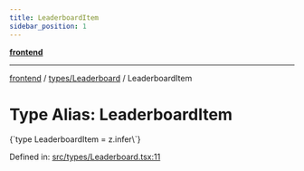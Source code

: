 ```yaml
---
title: LeaderboardItem
sidebar_position: 1
---
```



[**frontend**](../../..)

***

[frontend](../../..) / [types/Leaderboard](..) / LeaderboardItem

# Type Alias: LeaderboardItem

<CodeBlock language="ts">
{`type LeaderboardItem = z.infer\<typeof LeaderboardItemSchema\>`}
</CodeBlock>

Defined in: [src/types/Leaderboard.tsx:11](https://github.com/svsticky/CommitteeClash/blob/f974faa16c13593c1cc0eea50bf89b045abdabb5/frontend/src/types/Leaderboard.tsx#L11)
